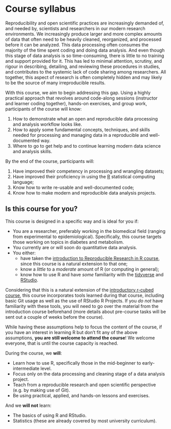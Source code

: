 # Course syllabus {#sec-syllabus}

<!-- TODO: Convert to be similar to the advanced course -->

Reproducibility and open scientific practices are increasingly demanded
of, and needed by, scientists and researchers in our modern research
environments. We increasingly produce larger and more complex amounts of
data that often need to be heavily cleaned, reorganized, and processed
before it can be analyzed. This data processing often consumes the
majority of the time spent coding and doing data analysis. And even
though this stage of data analysis is so time-consuming, there is little
to no training and support provided for it. This has led to minimal
attention, scrutiny, and rigour in describing, detailing, and reviewing
these procedures in studies, and contributes to the systemic lack of
code sharing among researchers. All together, this aspect of research is
often completely hidden and may likely to be the source of many
irreproducible results.

With this course, we aim to begin addressing this gap. Using a highly
practical approach that revolves around code-along sessions (instructor
and learner coding together), hands-on exercises, and group work,
participants of the course will know:

1.  How to demonstrate what an open and reproducible data processing and
    analysis workflow looks like.
2.  How to apply some fundamental concepts, techniques, and skills
    needed for processing and managing data in a reproducible and
    well-documented way.
3.  Where to go to get help and to continue learning modern data science
    and analysis skills.

By the end of the course, participants will:

1.  Have improved their competency in processing and wrangling datasets;
2.  Have improved their proficiency in using the
    [R](https://www.r-project.org/) statistical computing language;
3.  Know how to write re-usable and well-documented code;
4.  Know how to make modern and reproducible data analysis projects.

## Is this course for you? {#sec-is-it-for-you}

This course is designed in a specific way and is ideal for you if:

-   You are a researcher, preferably working in the biomedical field
    (ranging from experimental to epidemiological). Specifically, this
    course targets those working on topics in diabetes and metabolism.
-   You currently are or will soon do quantitative data analysis.
-   You either:
    -   have taken the [introduction to Reproducible Research in R
        course](https://r-cubed-intro.rostools.org/), since this course
        is a natural extension to that one;
    -   know a *little* to a *moderate* amount of R (or computing in
        general);
    -   know how to use R and have *some* familiarity with the
        [tidyverse](https://www.tidyverse.org/) and
        [RStudio](https://rstudio.com/).

Considering that this is a natural extension of the [introductory
r-cubed course](https://r-cubed-intro.rostools.org/), this course
incorporates tools learned during that course, including basic Git usage
as well as the use of RStudio R Projects. If you *do not* have
familiarity with these tools, you will need to go over the material from
the introduction course beforehand (more details about pre-course tasks
will be sent out a couple of weeks before the course).

While having these assumptions help to focus the content of the course,
if you have an interest in learning R but don't fit any of the above
assumptions, **you are still welcome to attend the course**! We welcome
everyone, that is until the course capacity is reached.

During the course, we **will**:

-   Learn how to use R, specifically those in the mid-beginner to
    early-intermediate level.
-   Focus only on the data processing and cleaning stage of a data
    analysis project.
-   Teach from a reproducible research and open scientific perspective
    (e.g. by making use of Git).
-   Be using practical, applied, and hands-on lessons and exercises.

And we **will not** learn:

-   The basics of using R and RStudio.
-   Statistics (these are already covered by most university
    curriculum).
